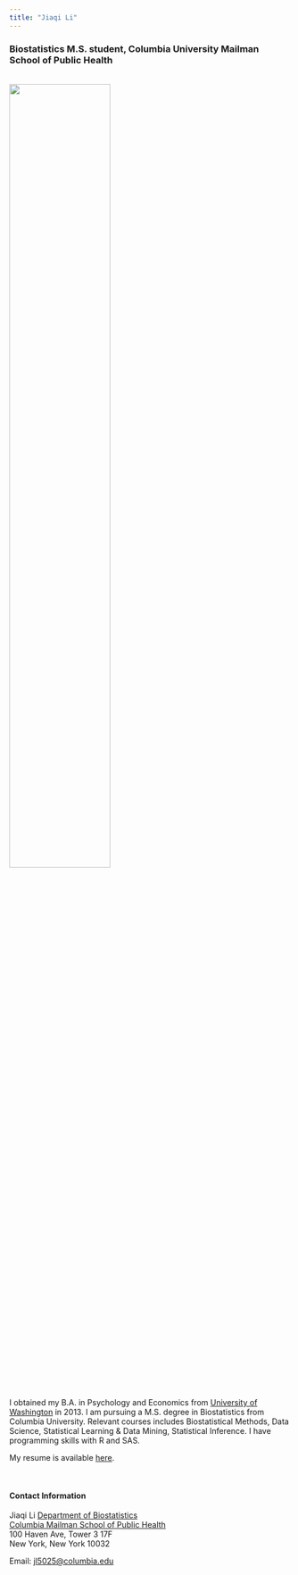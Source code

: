 ```yaml
---
title: "Jiaqi Li"
---
```


<link rel="stylesheet" href="academicons.css"/>
<link rel="stylesheet" href="styles.css" type="text/css">


### Biostatistics M.S. student, Columbia University Mailman School of Public Health

<br><img src="picture.JPG" style="width:60%"><br>

I obtained my B.A. in Psychology and Economics from [University of Washington](https://www.washington.edu/) in 2013. I am pursuing a M.S. degree in Biostatistics from Columbia University. Relevant courses includes Biostatistical Methods, Data Science, Statistical Learning & Data Mining, Statistical Inference. I have programming skills with R and SAS. 

My resume is available [here](Downloads/JL_resume.pdf).

<br>

#### Contact Information

Jiaqi Li
[Department of Biostatistics](http://www.mailman.columbia.edu/academic-departments/biostatistics)  
[Columbia Mailman School of Public Health](http://www.mailman.columbia.edu/)  
100 Haven Ave, Tower 3 17F  
New York, New York 10032  

Email: [jl5025@columbia.edu](mailto:jl5025@columbia.edu) 